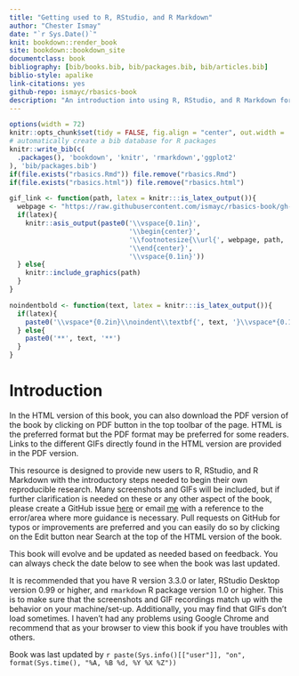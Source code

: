 ```yaml
--- 
title: "Getting used to R, RStudio, and R Markdown"
author: "Chester Ismay"
date: "`r Sys.Date()`"
knit: bookdown::render_book
site: bookdown::bookdown_site
documentclass: book
bibliography: [bib/books.bib, bib/packages.bib, bib/articles.bib]
biblio-style: apalike
link-citations: yes
github-repo: ismayc/rbasics-book
description: "An introduction into using R, RStudio, and R Markdown for new users"
---
```


```r
options(width = 72)
knitr::opts_chunk$set(tidy = FALSE, fig.align = "center", out.width = '\\textwidth')
# automatically create a bib database for R packages
knitr::write_bib(c(
  .packages(), 'bookdown', 'knitr', 'rmarkdown','ggplot2'
), 'bib/packages.bib')
if(file.exists("rbasics.Rmd")) file.remove("rbasics.Rmd")
if(file.exists("rbasics.html")) file.remove("rbasics.html")

gif_link <- function(path, latex = knitr:::is_latex_output()){
  webpage <- "https://raw.githubusercontent.com/ismayc/rbasics-book/gh-pages/"
  if(latex){
    knitr::asis_output(paste0('\\vspace{0.1in}',
                              '\\begin{center}', 
                              '\\footnotesize{\\url{', webpage, path, '}}',
                              '\\end{center}',
                              '\\vspace{0.1in}'))
  } else{
    knitr::include_graphics(path)
  }
}

noindentbold <- function(text, latex = knitr:::is_latex_output()){
  if(latex){
    paste0('\\vspace*{0.2in}\\noindent\\textbf{', text, '}\\vspace*{0.1in}')
  } else{
    paste0('**', text, '**')
  }
}

```


# Introduction {#intro}

In the HTML version of this book, you can also download the PDF version of the book by clicking on PDF button in the top toolbar of the page.  HTML is the preferred format but the PDF format may be preferred for some readers.  Links to the different GIFs directly found in the HTML version are provided in the PDF version.

This resource is designed to provide new users to R, RStudio, and R Markdown with the introductory steps needed to begin their own reproducible research.  Many screenshots and GIFs will be included, but if further clarification is needed on these or any other aspect of the book, please create a GitHub issue [here](https://github.com/ismayc/rbasics-book/issues) or email [me](mailto:chester.ismay@gmail.com) with a reference to the error/area where more guidance is necessary.  Pull requests on GitHub for typos or improvements are preferred and you can easily do so by clicking on the Edit button near Search at the top of the HTML version of the book.

This book will evolve and be updated as needed based on feedback.  You can always check the date below to see when the book was last updated.

It is recommended that you have R version 3.3.0 or later, RStudio Desktop version 0.99 or higher, and `rmarkdown` R package version 1.0 or higher.  This is to make sure that the screenshots and GIF recordings match up with the behavior on your machine/set-up.  Additionally, you may find that GIFs don't load sometimes.  I haven't had any problems using Google Chrome and recommend that as your browser to view this book if you have troubles with others.


Book was last updated by `r paste(Sys.info()[["user"]], "on", format(Sys.time(), "%A, %B %d, %Y %X %Z"))`
